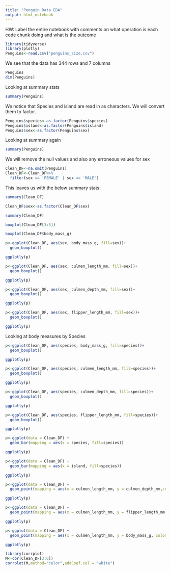 ```yaml
---
title: "Penguin Data EDA"
output: html_notebook
---
```


HW: Label the entire notebook with comments on what operation is each code chunk doing and what is the outcome

```r
library(tidyverse)
library(plotly)
Penguins<-read.csv("penguins_size.csv")
```

We see that the data has 344 rows and 7 columns

```r
Penguins
dim(Penguins)
```

Looking at summary stats
```r
summary(Penguins)
```
We notice that Species and island are read in as characters. We will convert them to factor.
```r
Penguins$species<-as.factor(Penguins$species)
Penguins$island<-as.factor(Penguins$island)
Penguins$sex<-as.factor(Penguins$sex)
```

Looking at summary again
```r
summary(Penguins)
```
We will remove the null values and also any erroneous values for sex  
```r
Clean_DF<-na.omit(Penguins)
Clean_DF<-Clean_DF%>%
  filter(sex == 'FEMALE' | sex == 'MALE')
```

This leaves us with the below summary stats:
```r
summary(Clean_DF)
```

```r
Clean_DF$sex<-as.factor(Clean_DF$sex)
```

```r
summary(Clean_DF)
```

```r
boxplot(Clean_DF[3:5])
```

```r
boxplot(Clean_DF$body_mass_g)
```

```r
p<-ggplot(Clean_DF, aes(sex, body_mass_g, fill=sex))+
  geom_boxplot()

ggplotly(p)
```

```r
p<-ggplot(Clean_DF, aes(sex, culmen_length_mm, fill=sex))+
  geom_boxplot()

ggplotly(p)
```


```r
p<-ggplot(Clean_DF, aes(sex, culmen_depth_mm, fill=sex))+
  geom_boxplot()

ggplotly(p)
```

```r
p<-ggplot(Clean_DF, aes(sex, flipper_length_mm, fill=sex))+
  geom_boxplot()

ggplotly(p)
```

Looking at body measures by Species

```r
p<-ggplot(Clean_DF, aes(species, body_mass_g, fill=species))+
  geom_boxplot()

ggplotly(p)
```

```r
p<-ggplot(Clean_DF, aes(species, culmen_length_mm, fill=species))+
  geom_boxplot()

ggplotly(p)
```


```r
p<-ggplot(Clean_DF, aes(species, culmen_depth_mm, fill=species))+
  geom_boxplot()

ggplotly(p)
```

```r
p<-ggplot(Clean_DF, aes(species, flipper_length_mm, fill=species))+
  geom_boxplot()

ggplotly(p)
```

```r
p<-ggplot(data = Clean_DF) + 
  geom_bar(mapping = aes(x = species, fill=species))

ggplotly(p)
```

```r
p<-ggplot(data = Clean_DF) + 
  geom_bar(mapping = aes(x = island, fill=species))

ggplotly(p)
```



```r
p<-ggplot(data = Clean_DF) + 
  geom_point(mapping = aes(x = culmen_length_mm, y = culmen_depth_mm,color = species, shape=island))

ggplotly(p)
```

```r
p<-ggplot(data = Clean_DF) + 
  geom_point(mapping = aes(x = culmen_length_mm, y = flipper_length_mm,color = species, shape=island))

ggplotly(p)
```

```r
p<-ggplot(data = Clean_DF) + 
  geom_point(mapping = aes(x = culmen_length_mm, y = body_mass_g, color = species, shape=island))

ggplotly(p)
```

```r
library(corrplot)
M<-cor(Clean_DF[3:6])
corrplot(M,method="color",addCoef.col = "white")
```

